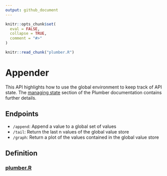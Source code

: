 ```yaml
---
output: github_document
---
```


<!-- README.md is generated from README.Rmd. Please edit that file -->

```r
knitr::opts_chunk$set(
  eval = FALSE,
  collapse = TRUE,
  comment = "#>"
)

knitr::read_chunk("plumber.R")
```

# Appender

This API highlights how to use the global environment to keep track of API
state. The [managing state](https://www.rplumber.io/articles/execution-model.html#managing-state-1) section of
the Plumber documentation contains further details.

## Endpoints

* `/append`: Append a value to a global set of values
* `/tail`: Return the last n values of the global value store
* `/graph`: Return a plot of the values contained in the global value store

## Definition
### [plumber.R](plumber.R)
```r
```
